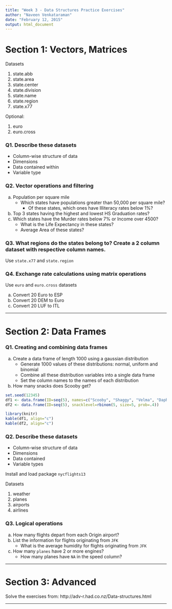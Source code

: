 ```yaml
---
title: "Week 3 - Data Structures Practice Exercises"
author: "Naveen Venkataraman"
date: "February 12, 2015"
output: html_document
---
```


# Section 1: Vectors, Matrices

Datasets

1. state.abb
2. state.area
3. state.center
4. state.division
5. state.name
6. state.region
7. state.x77

Optional:

1. euro
2. euro.cross

### Q1. Describe these datasets

+ Column-wise structure of data
+ Dimensions
+ Data contained within
+ Variable type

### Q2. Vector operations and filtering

a. Population per square mile
    + Which states have populations greater than 50,000 per square mile?
        + Of these states, which ones have Illiteracy rates below 1%?
b. Top 3 states having the highest and lowest HS Graduation rates?
c. Which states have the Murder rates below 7% or Income over 4500?
    + What is the Life Expectancy in these states?
    + Average Area of these states?

### Q3. What regions do the states belong to? Create a 2 column dataset with respective column names.

Use ```state.x77``` and ```state.region```

### Q4. Exchange rate calculations using matrix operations

Use ```euro``` and ```euro.cross``` datasets

a. Convert 20 Euro to ESP
b. Convert 20 DEM to Euro
c. Convert 20 LUF to ITL

---

# Section 2: Data Frames

### Q1. Creating and combining data frames

a. Create a data frame of length 1000 using a gaussian distribution
    + Generate 1000 values of these distributions: normal, uniform and binomial
    + Combine all these distribution variables into a single data frame
    + Set the column names to the names of each distribution
b. How many snacks does Scooby get?

```r
set.seed(12345)
df1 <- data.frame(ID=seq(5), names=c("Scooby", "Shaggy", "Velma", "Daphne", "Fred"))
df2 <- data.frame(ID=seq(5), snacklevel=rbinom(5, size=5, prob=.4))
```

```r
library(knitr)
kable(df1, align="c")
kable(df2, align="c")
```

### Q2. Describe these datasets

+ Column-wise structure of data
+ Dimensions
+ Data contained
+ Variable types

Install and load package ```nycflights13```

Datasets

1. weather
2. planes
3. airports
4. airlines

### Q3. Logical operations

a. How many flights depart from each Origin airport?
b. List the information for flights originating from ```JFK```
    + What is the average humidity for flights originating from ```JFK```
c. How many ```planes``` have 2 or more engines?
    + How many planes have ```NA``` in the speed column?
    
---

# Section 3: Advanced

Solve the exercises from: http://adv-r.had.co.nz/Data-structures.html

---
